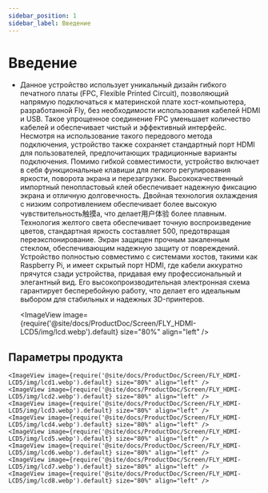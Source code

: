 ```yaml
---
sidebar_position: 1
sidebar_label: Введение
---
```




# Введение

* Данное устройство использует уникальный дизайн гибкого печатного платы (FPC, Flexible Printed Circuit), позволяющий напрямую подключаться к материнской плате хост-компьютера, разработанной Fly, без необходимости использования кабелей HDMI и USB. Такое упрощенное соединение FPC уменьшает количество кабелей и обеспечивает чистый и эффективный интерфейс. Несмотря на использование такого передового метода подключения, устройство также сохраняет стандартный порт HDMI для пользователей, предпочитающих традиционные варианты подключения.
Помимо гибкой совместимости, устройство включает в себя функциональные клавиши для легкого регулирования яркости, поворота экрана и перезагрузки. Высококачественный импортный пенопластовый клей обеспечивает надежную фиксацию экрана и отличную долговечность. Двойная технология охлаждения с низким сопротивлением обеспечивает более высокую чувствительность触摸а, что делает用户体验 более плавным. Технология желтого света обеспечивает точную воспроизведение цветов, стандартная яркость составляет 500, предотвращая переэкспонирование. Экран защищен прочным закаленным стеклом, обеспечивающим надежную защиту от повреждений.
Устройство полностью совместимо с системами хостов, такими как Raspberry Pi, и имеет скрытый порт HDMI, где кабели аккуратно прячутся сзади устройства, придавая ему профессиональный и элегантный вид. Его высокопроизводительная электронная схема гарантирует бесперебойную работу, что делает его идеальным выбором для стабильных и надежных 3D-принтеров.

    <ImageView image={require('@site/docs/ProductDoc/Screen/FLY_HDMI-LCD5/img/lcd.webp').default} size="80%" align="left" />

## Параметры продукта
    <ImageView image={require('@site/docs/ProductDoc/Screen/FLY_HDMI-LCD5/img/lcd1.webp').default} size="80%" align="left" />
    <ImageView image={require('@site/docs/ProductDoc/Screen/FLY_HDMI-LCD5/img/lcd2.webp').default} size="80%" align="left" />
    <ImageView image={require('@site/docs/ProductDoc/Screen/FLY_HDMI-LCD5/img/lcd3.webp').default} size="80%" align="left" />
    <ImageView image={require('@site/docs/ProductDoc/Screen/FLY_HDMI-LCD5/img/lcd4.webp').default} size="80%" align="left" />
    <ImageView image={require('@site/docs/ProductDoc/Screen/FLY_HDMI-LCD5/img/lcd5.webp').default} size="80%" align="left" />
    <ImageView image={require('@site/docs/ProductDoc/Screen/FLY_HDMI-LCD5/img/lcd6.webp').default} size="80%" align="left" />
    <ImageView image={require('@site/docs/ProductDoc/Screen/FLY_HDMI-LCD5/img/lcd7.webp').default} size="80%" align="left" />
    <ImageView image={require('@site/docs/ProductDoc/Screen/FLY_HDMI-LCD5/img/lcd8.webp').default} size="80%" align="left" />
